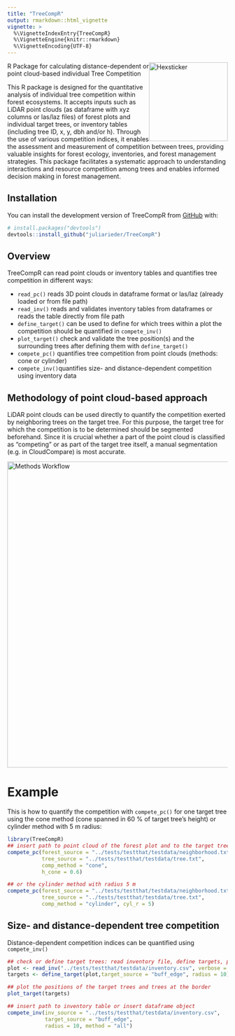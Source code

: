 ```yaml
---
title: "TreeCompR"
output: rmarkdown::html_vignette
vignette: >
  %\VignetteIndexEntry{TreeCompR}
  %\VignetteEngine{knitr::rmarkdown}
  %\VignetteEncoding{UTF-8}
---
```


<!-- badges: start -->
<img src="../man/figures/logo.png" height="180" alt="Hexsticker" style="float: right;">
R Package for calculating distance-dependent or point cloud-based individual Tree Competition

<!-- badges: end -->

This R package is designed for the quantitative analysis of individual tree competition within forest ecosystems. It accepts inputs such as LiDAR point clouds (as dataframe with xyz columns or las/laz files) of forest plots and individual target trees, or inventory tables (including tree ID, x, y, dbh and/or h). Through the use of various competition indices, it enables the assessment and measurement of competition between trees, providing valuable insights for forest ecology, inventories, and forest management strategies. This package facilitates a systematic approach to understanding interactions and resource competition among trees and enables informed decision making in forest management.

## Installation

You can install the development version of TreeCompR from [GitHub](https://github.com/) with:

``` r
# install.packages("devtools")
devtools::install_github("juliarieder/TreeCompR")
```
## Overview

TreeCompR can read point clouds or inventory tables and quantifies tree competition in different ways:

* `read_pc()` reads 3D point clouds in dataframe format or las/laz (already loaded or from file path)
* `read_inv()` reads and validates inventory tables from dataframes or reads the table directly from file path
* `define_target()` can be used to define for which trees within a plot the competition should be quantified in `compete_inv()`
* `plot_target()` check and validate the tree position(s) and the surrounding trees after defining them with `define_target()`
* `compete_pc()` quantifies tree competition from point clouds (methods: cone or cylinder)
* `compete_inv()`quantifies size- and distance-dependent competition using inventory data

## Methodology of point cloud-based approach

LiDAR point clouds can be used directly to quantify the competition exerted by neighboring trees on the target tree. For this purpose, the target tree for which the competition is to be determined should be segmented beforehand. Since it is crucial whether a part of the point cloud is classified as "competing" or as part of the target tree itself, a manual segmentation (e.g. in CloudCompare) is most accurate.

<img src="../man/figures/cone_cyl_method.jpg" alt="Methods Workflow" width="700">

# Example

This is how to quantify the competition with `compete_pc()` for one target tree using the cone method 
(cone spanned in 60 % of target tree's height) or cylinder method with 5 m radius:

```r
library(TreeCompR)
## insert path to point cloud of the forest plot and to the target tree point cloud
compete_pc(forest_source = "../tests/testthat/testdata/neighborhood.txt", 
           tree_source = "../tests/testthat/testdata/tree.txt", 
           comp_method = "cone",
           h_cone = 0.6)
```

```r
## or the cylinder method with radius 5 m
compete_pc(forest_source = "../tests/testthat/testdata/neighborhood.txt", 
           tree_source = "../tests/testthat/testdata/tree.txt", 
           comp_method = "cylinder", cyl_r = 5)

```


## Size- and distance-dependent tree competition

Distance-dependent competition indices can be quantified using `compete_inv()`

```r
## check or define target trees: read inventory file, define targets, plot results
plot <- read_inv("../tests/testthat/testdata/inventory.csv", verbose = FALSE)
targets <- define_target(plot,target_source = "buff_edge", radius = 10)
```

```r
## plot the positions of the target trees and trees at the border
plot_target(targets)
```

```r
## insert path to inventory table or insert dataframe object
compete_inv(inv_source = "../tests/testthat/testdata/inventory.csv",
            target_source = "buff_edge",
            radius = 10, method = "all")

```

